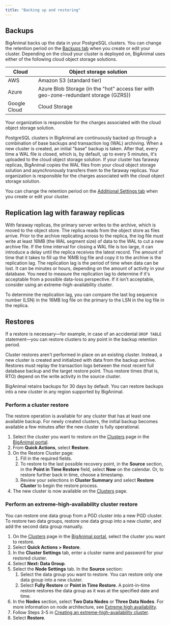 ```yaml
---
title: "Backing up and restoring"
---
```


## Backups 

BigAnimal backs up the data in your PostgreSQL clusters. You can change the retention period on the [Backups tab](../getting_started/creating_a_cluster/#additional-settings-tab) when you create or edit your cluster. Depending on the cloud your cluster is deployed on, BigAnimal uses either of the following cloud object storage solutions.

| Cloud | Object storage solution                                                        |   |
|----------------------------|--------------------------------------------------------------------------------------|---|
| AWS                      | Amazon S3  (standard tier)                                                                          |   |
| Azure                        | Azure Blob Storage (in the "hot" access tier with geo-zone-redundant storage (GZRS)) |   |
| Google Cloud       | Cloud Storage   |     |
Your organization is responsible for the charges associated with the cloud object storage solution.

PostgreSQL clusters in BigAnimal are continuously backed up through a combination of base backups and transaction log (WAL) archiving. When a new cluster is created, an initial "base" backup is taken. After that, every time a WAL file is closed, which is, by default, up to every 5 minutes, it's uploaded to the cloud object storage solution. If your cluster has faraway replicas, BigAnimal copies the WAL files from your cloud object storage solution and asynchronously transfers them to the faraway replicas. Your organization is responsible for the charges associated with the cloud object storage solution.

 You can change the retention period on the [Additional Settings tab](../getting_started/creating_a_cluster/#additional-settings-tab) when you create or edit your cluster. 


## Replication lag with faraway replicas 

With faraway replicas, the primary server writes to the archive, which is moved to the object store. The replica reads from the object store as files arrive. Prior to the archive replicating across to the replica, the log file must write at least 16MB (the WAL segment size) of data to the WAL to cut a new archive file. If the time interval for closing a WAL file is too large, it can introduce a delay until the replica receives the latest record. The amount of time that it takes to fill up the 16MB log file and copy it to the archive is the replication lag. The replication lag is the period of time when data can be lost. It can be minutes or hours, depending on the amount of activity in your database. You need to measure the replication lag to determine if it's acceptable from a possible data-loss perspective. If it isn't acceptable, consider using an extreme-high-availability cluster. 

To determine the replication lag, you can compare the last log sequence number (LSN) in the 16MB log file on the primary to the LSN in the log file in the replica.  

## Restores

If a restore is necessary&mdash;for example, in case of an accidental `DROP TABLE` statement&mdash;you can restore clusters to any point in the backup retention period.

Cluster restores aren't performed in place on an existing cluster. Instead, a new cluster is created and initialized with data from the backup archive. Restores must replay the transaction logs between the most recent full database backup and the target restore point. Thus restore times (that is, RTO) depend on the write activity in the source cluster.

BigAnimal retains backups for 30 days by default. You can restore backups into a new cluster in any region supported by BigAnimal.

### Perform a cluster restore

The restore operation is available for any cluster that has at least one available backup. For newly created clusters, the initial backup becomes available a few minutes after the new cluster is fully operational.

1.  Select the cluster you want to restore on the [Clusters](https://portal.biganimal.com/clusters) page in the [BigAnimal portal](https://portal.biganimal.com). 
2.  From **Quick Actions**, select **Restore**.
3.  On the Restore Cluster page: 
    1.  Fill in the required fields.
    2.  To restore to the last possible recovery point, in the **Source** section, in the **Point in Time Restore** field, select **Now** on the calendar. Or, to restore further back in time, choose a timestamp. 
    3.  Review your selections in **Cluster Summary** and select **Restore Cluster** to begin the restore process.  
4.  The new cluster is now available on the [Clusters](https://portal.biganimal.com/clusters) page.

### Perform an extreme-high-availability cluster restore

You can restore one data group from a PGD cluster into a new PGD cluster. To restore two data groups, restore one data group into a new cluster, and add the second data group manually.  

1.  On the [Clusters](https://portal.biganimal.com/clusters) page in the [BigAnimal portal](https://portal.biganimal.com), select the cluster you want to restore.
1.  Select **Quick Actions > Restore**.
1. In the **Cluster Settings** tab, enter a cluster name and password for your restored cluster. 
1. Select **Next: Data Group**. 
1. Select the **Node Settings** tab. In the **Source** section: 
   1. Select the data group you want to restore. You can restore only one data group into a new cluster.
   1. Select **Fully Restore** or **Point in Time Restore**. A point-in-time restore restores the data group as it was at the specified date and time. 
1. In the **Nodes** section, select **Two Data Nodes** or **Three Data Nodes**. For more information on node architecture, see [Extreme high availability](/biganimal/latest/overview/02_high_availability/#extreme-high-availability-preview).
1. Follow Steps 3-5 in [Creating an extreme-high-availability cluster](../getting_started/creating_a_cluster/creating_an_eha_cluster/). 
1. Select **Restore**.
